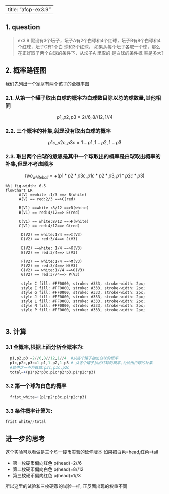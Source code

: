 
---
title: "afcp-ex3.9"
---

## 1. question 
> ex3.9 假设有3个坛子，坛子A有2个白球和4个红球，坛子B有8个白球和4 个红球，坛子C有1个白 球和3个红球，
> 如果从每个坛子各取一个球，那么在正好取了两个白球的条件下，从坛子A 里取的 是白球的条件概 率是多大?

## 2. 概率路径图
我们先列出一个家庭有两个孩子的全概率图

### 2.1. 从第一个罐子取出白球的概率为白球数目除以总的球数量,其他相同
$$p1,p2,p3 =2//6,8//12,1//4$$

###  2.2. 三个概率的补集,就是没有取出白球的概率
$$p1c,p2c,p3c=1-p1,1-p2,1-p3$$ 

###  2.3. 取出两个白球的意思是其中一个球取出的概率是白球取出概率的补集,但是不考虑顺序
$$two_{whiteball}=+(p1*p2*p3c,p1c*p2*p3,p1*p2c*p3)$$

```mermaid
%%| fig-width: 6.5
flowchart LR
      A(V) ==white :1/3 ==> B(white)
      A(V) == red:2/3 ==>C(red)
      
      B(V1) ==white :8/12 ==>D(white)
      B(V1) == red:4/12==> E(red)
      
      C(V1) == white:8/12 ==>F(white)
      C(V1) == red:4/12==> G(red)
      
       D(V2) == white:1/4 ==>I(V3)
       D(V2) == red:3/4==> J(V3)
       
       E(V2) ==white: 1/4 ==>K(V3)
       E(V2) == red:3/4==> L(V3)
       
       F(V2) == white:1/4 ==>M(V3)
       F(V2) == red:3/4==> N(V3)
       G(V2) == white:1//4 ==>O(V3)
       G(V2) == red:3//4==> P(V3)

       style C fill: #FF0000, stroke: #333, stroke-width: 2px;
       style E fill: #FF0000, stroke: #333, stroke-width: 2px;
       style G fill: #FF0000, stroke: #333, stroke-width: 2px;
       style J fill: #FF0000, stroke: #333, stroke-width: 2px;
       style L fill: #FF0000, stroke: #333, stroke-width: 2px;
       style N fill: #FF0000, stroke: #333, stroke-width: 2px;
       style P fill: #FF0000, stroke: #333, stroke-width: 2px;
        
```

## 3. 计算

### 3.1 全概率,根据上面分析全概率为:

```julia
  p1,p2,p3 =2//6,8//12,1//4  #从各个罐子抽出白球的概率
  p1c,p2c,p3c=1-p1,1-p2,1-p3 # 从各个罐子抽出红球的概率,为抽出白球的补集
  #其中之一不为白球:p3c,p1c,p2c
  total=+(p1*p2*p3c,p1c*p2*p3,p1*p2c*p3)
```

### 3.2 第一个球为白色的概率
```julia
  frist_white=+(p1*p2*p3c,p1*p2c*p3)
```

### 3.3 条件概率计算为:
```julia
frist_white//total
```



::: {.callout-tip}
## 进一步的思考
这个实验可以看做是三个均一硬币实验的延伸版本
如果把白色=head,红色=tail

- 第一枚硬币偏向红色     p(head)=2//6
- 第二枚硬币偏向白色     p(head)=8//12
- 第三枚硬币偏向红色      p(head)=1//3
  
所以这里的试验和三枚硬币的试验一样, 正反面出现的权重不同
:::

